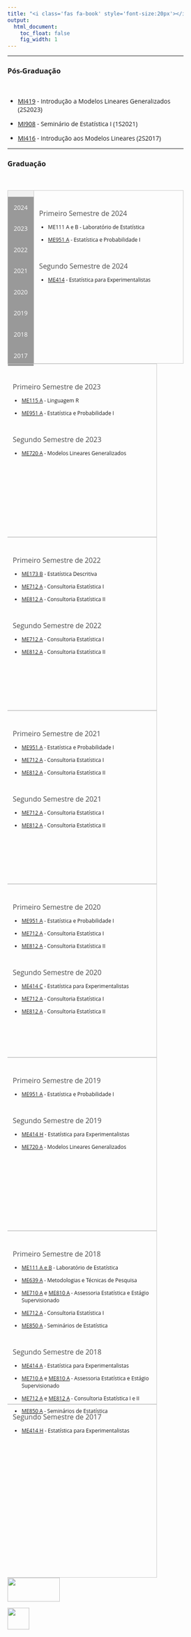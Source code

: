 ```yaml
---
title: "<i class='fas fa-book' style='font-size:20px'></i> Ensino"
output:
  html_document:
    toc_float: false
    fig_width: 1
---
```


<style>
* {box-sizing: border-box}
body {font-family: Open Sans;}

h3a { /* Header 3*/
    font-size: 16px;
    color: #4d4d4d;
}

/* Style the tab */
.tab {
  float: left;
  border: 1px solid #ccc;
  background-color: #f1f1f1;
  width: 15%;
  height: 398px;
}

/* Style the buttons inside the tab */
.tab button {
  display: block;
  background-color: #999999;
  color: white;
  padding: 14.8px 8px;
  width: 100%;
  border: none;
  outline: none;
  text-align: center;
  cursor: pointer;
  transition: 0.3s;
  font-size: 14px;
  font-family: 'Open Sans';
  font-style: normal;
}

/* Change background color of buttons on hover */
.tab button:hover {
  background-color: #777;
}

/* Create an active/current "tab button" class */
.tab button.active {
  background-color: DarkRed;
}

/* Style the tab content */
.tabcontent {
  float: left;
  padding: 0px 12px;
  border: 1px solid #ccc;
  width: 85%;
  border-left: none;
  height: 398px;
  font-size: 12px;
  font-family: 'Open Sans';
  font-style: normal;
}
</style>

----

### Pós-Graduação
<p class="ptitle"> \ </p>

- [MI419](Disciplinas/2S2023_ME720.pdf) - Introdução a Modelos Lineares Generalizados (2S2023)
</br>

- [MI908](Disciplinas/1S2021_MI908.pdf) - Seminário de Estatística I (1S2021)
</br>

- [MI416](Disciplinas/2S2017_MI416.pdf) - Introdução aos Modelos Lineares (2S2017)
</br>

----

### Graduação
<p class="ptitle"> \ </p>

<div class="tab">
  <button class="tablinks" onclick="openE(event, '2024')" id="defaultOpen">2024</button>
  <button class="tablinks" onclick="openE(event, '2023')" >2023</button>
  <button class="tablinks" onclick="openE(event, '2022')" >2022</button>
  <button class="tablinks" onclick="openE(event, '2021')" >2021</button>
  <button class="tablinks" onclick="openE(event, '2020')" >2020</button>
  <button class="tablinks" onclick="openE(event, '2019')" >2019</button>
  <button class="tablinks" onclick="openE(event, '2018')" >2018</button>
  <button class="tablinks" onclick="openE(event, '2017')" >2017</button>
</div>

<div id="2024" class="tabcontent">
</br>

<h3a>Primeiro Semestre de 2024</h3a>
<p> 

- ME111 A e B - Laboratório de Estatística
</br>

- [ME951 A](me951_1S2024.html) - Estatística e Probabilidade I

</br>

<h3a>Segundo Semestre de 2024</h3a>

- [ME414](Disciplinas/2S2024_ME414.pdf) - Estatística para Experimentalistas 
</br>

</div>

<div id="2023" class="tabcontent">
</br>

<h3a>Primeiro Semestre de 2023</h3a>
<p> 

- [ME115 A](Disciplinas/1S2023_ME115.pdf) - Linguagem R
</br>

- [ME951 A](Disciplinas/1S2023_ME951.pdf) - Estatística e Probabilidade I

</br>

<h3a>Segundo Semestre de 2023</h3a>

- [ME720 A](Disciplinas/2S2023_ME720.pdf) -  Modelos Lineares Generalizados
</br>

</div>

<div id="2022" class="tabcontent">
</br>

<h3a>Primeiro Semestre de 2022</h3a>
<p> 

- [ME173 B](Disciplinas/1S2022_ME173.pdf) - Estatística Descritiva
</br>

- [ME712 A](Disciplinas/1S2022_ME712_812.pdf) -  Consultoria Estatística I
</br>

- [ME812 A](Disciplinas/1S2022_ME712_812.pdf) -  Consultoria Estatística II

</br>

<h3a>Segundo Semestre de 2022</h3a>

- [ME712 A](Disciplinas/2S2022_ME712_812.pdf) -  Consultoria Estatística I
</br>

- [ME812 A](Disciplinas/2S2022_ME712_812.pdf) -  Consultoria Estatística II

</div>

<div id="2021" class="tabcontent">
</br>

<h3a>Primeiro Semestre de 2021</h3a>
<p>

- [ME951 A](Disciplinas/1S2021_ME951.pdf) - Estatística e Probabilidade I
</br>

- [ME712 A](Disciplinas/1S2021_ME712_812.pdf) -  Consultoria Estatística I
</br>

- [ME812 A](Disciplinas/1S2021_ME712_812.pdf) -  Consultoria Estatística II

</br>

<h3a>Segundo Semestre de 2021</h3a>

- [ME712 A](Disciplinas/2S2021_ME712_812.pdf) -  Consultoria Estatística I
</br>

- [ME812 A](Disciplinas/2S2021_ME712_812.pdf) -  Consultoria Estatística II

</div>

<div id="2020" class="tabcontent">
</br>

<h3a>Primeiro Semestre de 2020</h3a>
<p>

- [ME951 A](Disciplinas/1S2020_ME951.pdf) - Estatística e Probabilidade I
</br>

- [ME712 A](Disciplinas/1S2020_ME712_812.pdf) -  Consultoria Estatística I
</br>

- [ME812 A](Disciplinas/1S2020_ME712_812.pdf) -  Consultoria Estatística II

</br>

<h3a>Segundo Semestre de 2020</h3a>

- [ME414 C](Disciplinas/2S2020_ME414.pdf) - Estatística para Experimentalistas 
</br>

- [ME712 A](Disciplinas/2S2020_ME712_812.pdf) -  Consultoria Estatística I
</br>

- [ME812 A](Disciplinas/2S2020_ME712_812.pdf) -  Consultoria Estatística II

</div>

<div id="2019" class="tabcontent">
</br>

<h3a>Primeiro Semestre de 2019</h3a>
<p>

- [ME951 A](Disciplinas/1S2019_ME951.pdf) - Estatística e Probabilidade I

</br>

<h3a>Segundo Semestre de 2019</h3a>

- [ME414 H](Disciplinas/2S2019_ME414.pdf) - Estatística para Experimentalistas
</br>

- [ME720 A](Disciplinas/2S2019_ME720.pdf) -  Modelos Lineares Generalizados

</div>

<div id="2018" class="tabcontent">

</br>

<h3a>Primeiro Semestre de 2018</h3a>
<p>

- [ME111 A e B](Disciplinas/1S2018_ME111.pdf) - Laboratório de Estatística
</br>

- [ME639 A](Disciplinas/1S2018_ME639.pdf) -  Metodologias e Técnicas de Pesquisa
</br>

- [ME710 A](Disciplinas/1S2018_ME710.pdf) e [ME810 A](Disciplinas/1S2018_ME810.pdf) - Assessoria Estatística e Estágio Supervisionado
</br>

- [ME712 A](Disciplinas/1S2018_ME712.pdf) -  Consultoria Estatística I
</br>

- [ME850 A](Disciplinas/1S2018_ME850.pdf) - Seminários de Estatística

</br>

<h3a>Segundo Semestre de 2018</h3a>

- [ME414 A](Disciplinas/2S2018_ME414.pdf) - Estatística para Experimentalistas
</br>

- [ME710 A](Disciplinas/2S2018_ME710.pdf) e [ME810 A](Disciplinas/2S2018_ME810.pdf) - Assessoria Estatística e Estágio Supervisionado
</br>

- [ME712 A ](Disciplinas/2S2018_ME712_812.pdf) e [ME812 A](Disciplinas/2S2018_ME712_812.pdf) -  Consultoria Estatística I e II
</br>

- [ME850 A](Disciplinas/2S2018_ME850.pdf) - Seminários de Estatística

</div>

<div id="2017" class="tabcontent">
</br>
<h3a>Segundo Semestre de 2017</h3a>
<p>

- [ME414 H](Disciplinas/2S2017_ME414.pdf) - Estatística para Experimentalistas


</div>

<script>
function openE(evt, cityName) {
  var i, tabcontent, tablinks;
  tabcontent = document.getElementsByClassName("tabcontent");
  for (i = 0; i < tabcontent.length; i++) {
    tabcontent[i].style.display = "none";
  }
  tablinks = document.getElementsByClassName("tablinks");
  for (i = 0; i < tablinks.length; i++) {
    tablinks[i].className = tablinks[i].className.replace(" active", "");
  }
  document.getElementById(cityName).style.display = "block";
  evt.currentTarget.className += " active";
}

// Get the element with id="defaultOpen" and click on it
document.getElementById("defaultOpen").click();
</script>

\ 

</br>

<!-- ----------------------------------------- -->
<p class="outset"></p>
<div id="footer">
<p>
<div class="column-f1">
<img src="imagens/logo-unicamp1.png" width="120" height="55">
</div>
<div class="column-f2">
<img src="imagens/logoimecc.png" width="50" height="50">
</div>
</p>
</div>
